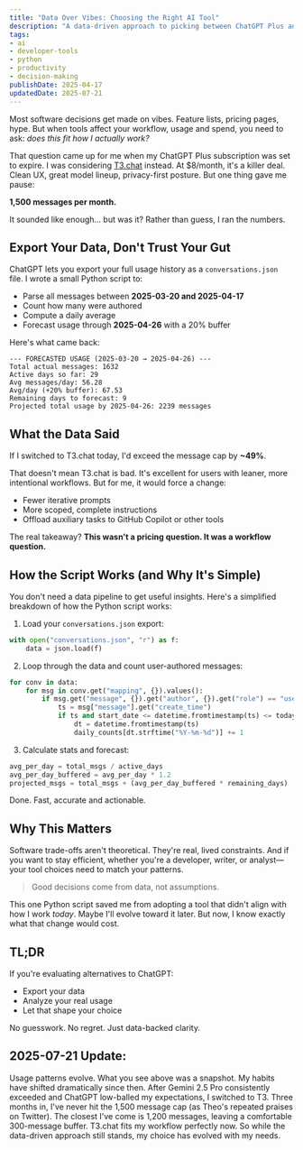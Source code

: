 ```yaml
---
title: "Data Over Vibes: Choosing the Right AI Tool"
description: "A data-driven approach to picking between ChatGPT Plus and T3.chat. Shows how Python usage analysis can validate tool decisions, avoid guesswork and align choices with real workflow patterns."
tags:
- ai
- developer-tools
- python
- productivity
- decision-making
publishDate: 2025-04-17
updatedDate: 2025-07-21
---
```


Most software decisions get made on vibes. Feature lists, pricing pages, hype. But when tools affect your workflow, usage and spend, you need to ask: *does this fit how I actually work?*

That question came up for me when my ChatGPT Plus subscription was set to expire. I was considering [T3.chat](https://t3.chat) instead. At $8/month, it's a killer deal. Clean UX, great model lineup, privacy-first posture. But one thing gave me pause:

**1,500 messages per month.**

It sounded like enough… but was it? Rather than guess, I ran the numbers.

## Export Your Data, Don't Trust Your Gut

ChatGPT lets you export your full usage history as a `conversations.json` file. I wrote a small Python script to:

- Parse all messages between **2025-03-20 and 2025-04-17**
- Count how many were authored
- Compute a daily average
- Forecast usage through **2025-04-26** with a 20% buffer

Here's what came back:

```text
--- FORECASTED USAGE (2025-03-20 → 2025-04-26) ---
Total actual messages: 1632
Active days so far: 29
Avg messages/day: 56.28
Avg/day (+20% buffer): 67.53
Remaining days to forecast: 9
Projected total usage by 2025-04-26: 2239 messages
```

## What the Data Said

If I switched to T3.chat today, I'd exceed the message cap by **~49%**.

That doesn't mean T3.chat is bad. It's excellent for users with leaner, more intentional workflows. But for me, it would force a change:

- Fewer iterative prompts
- More scoped, complete instructions
- Offload auxiliary tasks to GitHub Copilot or other tools

The real takeaway? **This wasn't a pricing question. It was a workflow question.**

## How the Script Works (and Why It's Simple)

You don't need a data pipeline to get useful insights. Here's a simplified breakdown of how the Python script works:

1. Load your `conversations.json` export:
```python
with open("conversations.json", "r") as f:
    data = json.load(f)
```

2. Loop through the data and count user-authored messages:
```python
for conv in data:
    for msg in conv.get("mapping", {}).values():
        if msg.get("message", {}).get("author", {}).get("role") == "user":
            ts = msg["message"].get("create_time")
            if ts and start_date <= datetime.fromtimestamp(ts) <= today:
                dt = datetime.fromtimestamp(ts)
                daily_counts[dt.strftime("%Y-%m-%d")] += 1
```

3. Calculate stats and forecast:
```python
avg_per_day = total_msgs / active_days
avg_per_day_buffered = avg_per_day * 1.2
projected_msgs = total_msgs + (avg_per_day_buffered * remaining_days)
```

Done. Fast, accurate and actionable.

## Why This Matters

Software trade-offs aren't theoretical. They're real, lived constraints. And if you want to stay efficient, whether you're a developer, writer, or analyst—your tool choices need to match your patterns.

> Good decisions come from data, not assumptions.

This one Python script saved me from adopting a tool that didn't align with how I work *today*. Maybe I'll evolve toward it later. But now, I know exactly what that change would cost.

## TL;DR

If you're evaluating alternatives to ChatGPT:
- Export your data
- Analyze your real usage
- Let that shape your choice

No guesswork. No regret. Just data-backed clarity.


## 2025-07-21 Update:
Usage patterns evolve.
What you see above was a snapshot. My habits have shifted dramatically since then.
After Gemini 2.5 Pro consistently exceeded and ChatGPT low-balled my expectations, I switched to T3.
Three months in, I've never hit the 1,500 message cap (as Theo's repeated praises on Twitter).
The closest I've come is 1,200 messages, leaving a comfortable 300-message buffer.
T3.chat fits my workflow perfectly now. So while the data-driven approach still stands,
my choice has evolved with my needs.